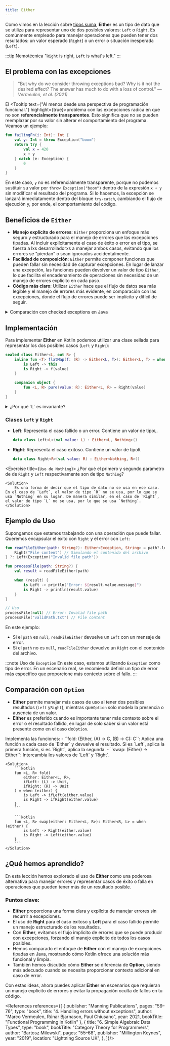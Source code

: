 ```yaml
---
title: Either
---
```


<ReadingTime/>
<GitHubRepoLink repo={"functional-programming-kt"} user={"r8vnhill"}/>

Como vimos en la lección sobre [tipos suma](docs/fp/adt/sum/index.mdx), **Either** es un tipo de dato que se utiliza para representar uno de dos posibles valores: `Left` o `Right`. Es comúnmente empleado para manejar operaciones que pueden tener dos resultados: un valor esperado (`Right`) o un error o situación inesperada (`Left`).

:::tip Nemotécnica
"``Right`` is right, ``Left`` is what's left."
:::

## El problema con las excepciones

> "But why do we consider throwing exceptions bad? Why is it not the desired effect? The answer has much to do with a loss of control."
> — *Vermeulen, et al. (2021)*

El <Tooltip text={"Al menos desde una perspectiva de programación funcional."} highlight={true}>problema con las excepciones</Tooltip> radica en que no son **referencialmente transparentes**. Esto significa que no se pueden reemplazar por su valor sin alterar el comportamiento del programa. Veamos un ejemplo:

```kotlin showLineNumbers
fun failingFn(i: Int): Int {
    val y: Int = throw Exception("boom")
    return try {
        val x = 420
        x + y
    } catch (e: Exception) {
        0
    }
}
```

En este caso, `y` no es referencialmente transparente, porque no podemos sustituir su valor por `throw Exception("boom")` dentro de la expresión `x + y` sin modificar el resultado del programa. Si lo hacemos, la excepción se lanzará inmediatamente dentro del bloque `try-catch`, cambiando el flujo de ejecución y, por ende, el comportamiento del código.

## Beneficios de `Either`

- **Manejo explícito de errores**: `Either` proporciona un enfoque más seguro y estructurado para el manejo de errores que las excepciones tipadas. Al incluir explícitamente el caso de éxito o error en el tipo, se fuerza a lxs desarrolladorxs a manejar ambos casos, evitando que los errores se "pierdan" o sean ignorados accidentalmente.
- **Facilidad de composición**: `Either` permite componer funciones que pueden fallar sin necesidad de capturar excepciones. En lugar de lanzar una excepción, las funciones pueden devolver un valor de tipo `Either`, lo que facilita el encadenamiento de operaciones sin necesidad de un manejo de errores explícito en cada paso.
- **Código más claro**: Utilizar `Either` hace que el flujo de datos sea más legible y el manejo de errores más evidente, en comparación con las excepciones, donde el flujo de errores puede ser implícito y difícil de seguir.

<details>
    <summary>Comparación con checked exceptions en Java</summary>

    <CheckedExceptions/>
</details>

## Implementación

Para implementar **Either** en Kotlin podemos utilizar una clase sellada para representar los dos posibles casos (`Left` y `Right`):

```kotlin
sealed class Either<L, out R> {
    inline fun <T> flatMap(f: (R) -> Either<L, T>): Either<L, T> = when (this) {
        is Left -> this
        is Right -> f(value)
    }

    companion object {
        fun <L, R> pure(value: R): Either<L, R> = Right(value)
    }
}
```

<details>
    <summary>¿Por qué `L` es invariante?</summary>

    <LInvariance/>
</details>

### Clases `Left` y `Right`

- **Left**: Representa el caso fallido o un error. Contiene un valor de tipo`L`.
    ```kotlin
    data class Left<L>(val value: L) : Either<L, Nothing>()
    ```

- **Right**: Representa el caso exitoso. Contiene un valor de tipo`R`.
    ```kotlin
    data class Right<R>(val value: R) : Either<Nothing, R>()
    ```

<Exercise title={`Uso de Nothing`}>
    ¿Por qué el primero y segundo parámetro de de ``Right`` y ``Left`` respectivamente son de tipo `Nothing`?

    <Solution>
        Es una forma de decir que el tipo de dato no se usa en ese caso. En el caso de `Left`, el valor de tipo `R` no se usa, por lo que se usa `Nothing` en su lugar. De manera similar, en el caso de `Right`, el valor de tipo `L` no se usa, por lo que se usa `Nothing`.
    </Solution>
</Exercise>

## Ejemplo de Uso

Supongamos que estamos trabajando con una operación que puede fallar. Queremos encapsular el éxito con `Right` y el error con `Left`:

```kotlin
fun readFileEither(path: String?): Either<Exception, String> = path?.let {
    Right("File content") // Simulando el contenido del archivo
} ?: Left(Exception("Invalid file path"))

fun processFile(path: String?) {
    val result = readFileEither(path)

    when (result) {
        is Left -> println("Error: ${result.value.message}")
        is Right -> println(result.value)
    }
}

// Uso
processFile(null) // Error: Invalid file path
processFile("validPath.txt") // File content
```

En este ejemplo:
- Si el `path` es `null`, `readFileEither` devuelve un `Left` con un mensaje de error.
- Si el `path` no es `null`, `readFileEither` devuelve un `Right` con el contenido del archivo.

:::note Uso de ``Exception``
En este caso, estamos utilizando `Exception` como tipo de error. En un escenario real, se recomienda definir un tipo de error más específico que proporcione más contexto sobre el fallo.
:::

## Comparación con `Option`

- **Either** permite manejar más casos de uso al tener dos posibles resultados (`Left` y`Right`), mientras que`Option` solo modela la presencia o ausencia de un valor.
- **Either** es preferido cuando es importante tener más contexto sobre el error o el resultado fallido, en lugar de solo saber si un valor está presente como en el caso de`Option`.

<Exercise title="Extendiendo Either">
    Implementa las funciones:
    - ``fold: (Either<A, B>, (A) -> C, (B) -> C): C``: Aplica una función a cada caso de `Either` y devuelve el resultado. Si es `Left`, aplica la primera función, si es `Right`, aplica la segunda.
    - ``swap: (Either<L, R>) -> Either<R, L>``: Intercambia los valores de `Left` y `Right`.

    <Solution>
        ```kotlin
        fun <L, R> fold(
            either: Either<L, R>,
            ifLeft: (L) -> Unit,
            ifRight: (R) -> Unit
        ) = when (either) {
            is Left -> ifLeft(either.value)
            is Right -> ifRight(either.value)
        }
        ```

        ```kotlin
        fun <L, R> swap(either: Either<L, R>): Either<R, L> = when (either) {
            is Left -> Right(either.value)
            is Right -> Left(either.value)
        }
        ```
    </Solution>
</Exercise>

## ¿Qué hemos aprendido?

En esta lección hemos explorado el uso de **Either** como una poderosa alternativa para manejar errores y representar casos de éxito o falla en operaciones que pueden tener más de un resultado posible.

### Puntos clave:
- **Either** proporciona una forma clara y explícita de manejar errores sin recurrir a excepciones.
- El uso de **Right** para el caso exitoso y **Left** para el caso fallido permite un manejo estructurado de los resultados.
- Con **Either**, evitamos el flujo implícito de errores que se puede producir con excepciones, forzando el manejo explícito de todos los casos posibles.
- Hemos comparado el enfoque de **Either** con el manejo de excepciones tipadas en Java, mostrando cómo Kotlin ofrece una solución más funcional y limpia.
- También hemos discutido cómo **Either** se diferencia de **Option**, siendo más adecuado cuando se necesita proporcionar contexto adicional en caso de error.

Con estas ideas, ahora puedes aplicar **Either** en escenarios que requieran un manejo explícito de errores y evitar la propagación oculta de fallos en tu código.

<div className="language-card-container">
    <LanguageCard
        logoSrc="https://upload.wikimedia.org/wikipedia/commons/6/66/F_Sharp_logo.svg"
        language="F#"
        link="/fp/monads/examples/either/fsharp"
    />
    <LanguageCard
        logoSrc="https://upload.wikimedia.org/wikipedia/commons/thumb/1/1c/Haskell-Logo.svg/1200px-Haskell-Logo.svg.png"
        language="Haskell"
        link="/fp/monads/examples/either/haskell"
    />
    <LanguageCard
        logoSrc="https://www.svgrepo.com/show/354313/scala.svg"
        language="Scala"
        link="/fp/monads/examples/either/scala"
    />
    <LanguageCard
        logoSrc="https://upload.wikimedia.org/wikipedia/commons/thumb/4/4c/Typescript_logo_2020.svg/2048px-Typescript_logo_2020.svg.png"
        language="TypeScript"
        link="/fp/monads/examples/either/typescript"
    />
</div>

<References references={[
    {
        publisher: "Manning Publications",
        pages: "56–76",
        type: "book",
        title: "4. Handling errors without exceptions",
        author: "Marco Vermeulen, Rúnar Bjarnason, Paul Chiusano",
        year: 2021,
        bookTitle: "Functional Programming in Kotlin"
    },
    {
        title: "6. Simple Algebraic Data Types",
        type: "book",
        bookTitle: "Category Theory for Programmers",
        author: "Bartosz Milewski",
        pages: "55–68",
        publisher: "Millington Keynes",
        year: "2019",
        location: "Lightning Source UK",
    },
]}/>
